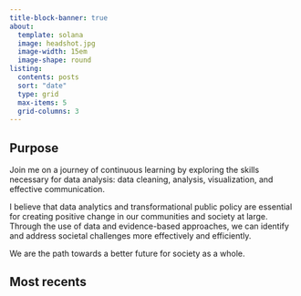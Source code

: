 ```yaml
---
title-block-banner: true
about:
  template: solana
  image: headshot.jpg
  image-width: 15em
  image-shape: round
listing:
  contents: posts
  sort: "date"
  type: grid
  max-items: 5
  grid-columns: 3
---
```


## Purpose

Join me on a journey of continuous learning by exploring the skills necessary for data analysis: data cleaning, analysis, visualization, and effective communication.

I believe that data analytics and transformational public policy are essential for creating positive change in our communities and society at large. Through the use of data and evidence-based approaches, we can identify and address societal challenges more effectively and efficiently.

We are the path towards a better future for society as a whole.

## Most recents
